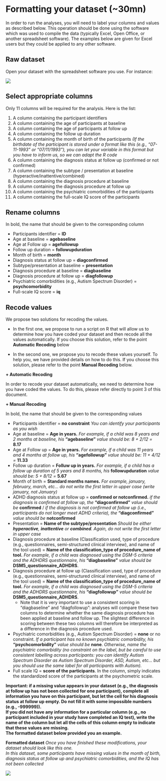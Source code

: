 
# Formatting your dataset (~30mn)

In order to run the analyses, you will need to label your columns and values as described below. This operation should be done using the software which was used to compile the data (typically Excel, Open Office, or another spreadsheet software). The examples below are given for Excel users but they could be applied to any other software.

## Raw dataset
Open your dataset with the spreadsheet software you use. For instance:

![](/Users/coren/Documents/ADHD_MoB/IMG_raw_dataset_ADHD.png)

## Select appropriate columns

Only 11 columns will be required for the analysis. Here is the list:

1.	A column containing the participant identifiers
2.	A column containing the age of participants at baseline
3.	A column containing the age of participants at follow up
4.	A column containing the follow up duration
5.	A column containing the month of birth of the participants *(If the birthdate of the participant is stored under a format like this (e.g., “07-11-1993” or "07/11/1993"), you can let your variable in this format but you have to inform us, so we can adapt the R code*
6.	A column containing the diagnosis status at follow up (confirmed or not confirmed)
7.	A column containing the subtype / presentation at baseline (hyperactive/inattentive/combined)
8.	A column containing the diagnosis procedure at baseline
9.	A column containing the diagnosis procedure at follow up
10.	A column containing the psychiatric comorbidities of the participants
11. A column containing the full-scale IQ score of the participants


## Rename columns 

In bold, the name that should be given to the corresponding column

+ Participants identifier = **ID**
+ Age at baseline = **agebaseline**
+ Age at Follow up = **agefollowup**
+ Follow up duration = **followupduration**
+ Month of birth = **month**
+ Diagnosis status at follow up = **diagconfirmed**
+ Subtype/presentation at baseline = **presentation**
+ Diagnosis procedure at baseline = **diagbaseline**
+ Diagnosis procedure at follow up = **diagfollowup**
+ Psychiatric comorbidities (e.g., Autism Spectrum Disorder) = **psychcomorbidity**
+ Full-scale IQ score = **iq**


## Recode values

We propose two solutions for recoding the values. 

+ In the first one, we propose to run a script on R that will allow us to determine how you have coded your dataset and then recode all the values automatically. If you choose this solution, refer to the point **Automatic Recoding** below

+ In the second one, we propose you to recode these values yourself. To help you, we have provided details on how to do this. If you choose this solution, please refer to the point **Manual Recoding** below. 

**+ Automatic Recoding**

In order to recode your dataset automatically, we need to determine how you have coded the values. To do this, please refer directly to point 3 of this document. 

**+ Manual Recoding**

In bold, the name that should be given to the corresponding values

+ Participants identifier = **no constraint** *You can identify your participants as you wish*
+ Age at baseline = **Age in years.** *For example, if a child was 8 years and 2 months at baseline, his* **"agebaseline"** *value should be: 8 + 2/12 =* **8.17**
+ Age at Follow up = **Age in years.** *For example, if a child was 11 years and 4 months at follow up, his* **"agefollowup"** *value should be: 11 + 4/12 =* **11.33**
+ Follow up duration = **Folluw up in years.** *For example, if a child has a follow up duration of 5 years and 8 months, his* **followupduration** *value should be: 5 + 8/12 =* **5.67**
+ Month of birth = **Standard months names.** *For example, january, february, march, etc... do not write the first letter in upper case (write january, not January)*
+ ADHD diagnosis status at follow up = **confirmed or notconfirmed.** *if the diagnosis is confirmed at follow up, the* **"diagconfirmed"** *value should be* **confirmed** /  *if the diagnosis is not confirmed at follow up (i.e., participants do not longer meet ADHD criteria), the* **"diagconfirmed"** *value should be* **notconfirmed**
+ Presentation = **Name of the subtype/presentation** *Should be either **hyperactive**, **inattentive** or **combined**. Again, do not write the first letter in upper case*
+ Diagnosis procedure at baseline (Classification used, type of procedure (e.g., questionnaires, semi-structured clinical interview), and name of the tool used) = **Name of the classification_type of procedure_name of tool.** *For example, if a child was diagnosed using the DSM-5 criteria and the ADHDRS questionnaire, his* **"diagbaseline"** *value should be* **DSM5_questionnaire_ADHDRS**. 
+ Diagnosis procedure at follow up (Classification used, type of procedure (e.g., questionnaires, semi-structured clinical interview), and name of the tool used) = **Name of the classification_type of procedure_name of tool.** *For example, if a child was diagnosed using the DSM-5 criteria and the ADHDRS questionnaire, his* **"diagfollowup"** *value should be* **DSM5_questionnaire_ADHDRS**.
  + Note that it is very important to use a consistent scoring in "diagbaseline" and "diagfollowup": analyses will compare these two columns to determine whether the same diagnosis procedure has been applied at baseline and follow up. The slightest difference in scoring between these two columns will therefore be interpreted as a difference in the diagnosis procedure used.
 + Psychiatric comorbidities (e.g., Autism Spectrum Disorder) = **none** or no constraint. *If a participant has no known psychiatric comorbidity, his* **"psychcomorbidity"** *value should be* **none**. *Otherwise, name the psychiatric comorbidity (no constraint on the label, but be careful to use consistent labelling across participants: you can identify Autism Spectrum Disorder as Autism Spectrum Disorder, ASD, Autism, etc… but you should use the same label for all participants with Autism).*
 + Full scale IQ = **score of the participants**. In the column, simply indicates the standardized score of the participants at the psychometric scale. 
 
**Important: if a missing value appears in your dataset (e.g., the diagnosis at follow up has not been collected for one participant), complete all information you have on this participant, but let the cell for his diagnosis status at follow up empty. Do not fill it with some impossible numbers (e.g., -999999)). **<br>
**If you did not have any information for a particular column (e.g., no participant included in your study have completed an IQ test), write the name of the column but let all the cells of this column empty to indicate that these values are missing. ** <br>
**The formatted dataset below provided you an example.**

**Formatted dataset** *Once you have finished these modifications, your dataset should look like this one.*<br>
*In this dataset, some participants have missing values in the month of birth, diagnosis status at follow up and psychiatric comorbidities, and the IQ has not been collected*

![](/Users/coren/Documents/ADHD_MoB/IMG_clean_dataset_ADHD.png)
